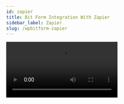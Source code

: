 ```yaml
---
id: zapier
title: Bit Form Integration With Zapier
sidebar_label: Zapier
slug: /wpbitform-zapier
---
```




<Video youtube src="uORXmZANU3M" />

<br/>

***Zapier*** is a web-based automation tool that allows you to connect different web applications and services. Bit Form allows you to create online forms for your website and receive real-time webhooks on successful form submission. With Zapier you can trigger a Zap from the submission of a form on your website, and once you do that, you can choose which of your connected applications or services you want to get notified about.

## Integration Settings

1. At first, select any existing form or create any form to use the Zapier webhook integration.

<Image src="Zapier/1_Select Form-Bit Form" alt="Zapier" w="1020" h="350" />

2. Follow the path: ***Settings => Integration => Select Zapier***. Give a suitable name for the integration.

<Image
  src="Zapier/2_Settings to integration-Bit Form"
  alt="Zapier"
  w="1020"
  h="350"
/>

<Image
  src="Zapier/3_Select Integration-Bit Form"
  alt="Zapier"
  w="1020"
  h="350"
/>

<Image
  src="Zapier/4_Set Integration Name-Bit Form"
  alt="Zapier"
  w="1020"
  h="350"
/>

3. Now, go to Zapier dashboard & click on ***Make A Zap***.

<Image src="Zapier/5_Zapier Dashboard-Bit Form" alt="Zapier" w="1020" h="350" />

4. Search & select webhook. You have to configure the webhook to connect with Bit Form.

<Image src="Zapier/6_Search WebHook-Bit Form" alt="Zapier" w="1020" h="300" />

5. Click on ***Catch Hook***, then press the ***Continue*** button.

<Image src="Zapier/7_Trigger event-Bit Form" alt="Zapier" w="1020" h="350" />

<Image src="Zapier/8_Set event-Bit Form" alt="Zapier" w="1020" h="350" />

6. To connect Zapier with Bit Form, copy the generated URL & you have to copy that link & paste it on the ***Link*** field on the Bit Form integration settings page. Now set the method option. Then add URL parameter as key & value pair. In the parameter option, select the form field name to send data.

<Image src="Zapier/9_Copy URL-Bit Form" alt="Zapier" w="1020" h="350" />

<Image src="Zapier/10. Paste URL- Bit Form" alt="Zapier" w="1020" h="350" />

<Image
  src="Zapier/11. URL Parameter - Bit Form"
  alt="Zapier"
  w="1020"
  h="350"
/>

6. Now, click on ***Test Webhook*** to test if the webhook is connected to Zapier or not. If the connection is successful, you will see ***webhook executed successfully*** on Bit Form. Also, click on the ***Test trigger*** option on the Zapier. If the test is successful you can view the parameters sent by Bit Form. Now click on ***Continue*** for the further integration process.

<Image
  src="Zapier/12. Test Webhook on Bit Form-Bit Form"
  alt="Zapier"
  w="1020"
  h="350"
/>

<Image
  src="Zapier/13. Test trigger on Zapier-Bit Form"
  alt="Zapier"
  w="1020"
  h="300"
/>

<Image src="Zapier/14. Fetched Fields-Bit Form" alt="Zapier" w="1020" h="300" />

## Connecting Apps

1. After a successful configuration, add the app you want to integrate with Bit Form. For example – we have chosen ***Google Sheet***.

<Image src="Zapier/15. Select Event -Bit Form" alt="Zapier" w="1020" h="300" />

2. Set any action that will be performed on the sheet & configure it.

<Image src="Zapier/16. Set Action-Bit Form" alt="Zapier" w="1020" h="300" />

3. Choose your Gmail account to perform the action. After that, select the spreadsheet & worksheet name you have already created on your google sheets account.

4. After giving the spreadsheet & worksheet name, click on the ***refreshing fields***. You can view the fields here. On the fields select the column name you have created earlier on google sheets.

<Image src="Zapier/17. Select Gmail-Bit Form" alt="Zapier" w="1020" h="300" />

<Image src="Zapier/18. Set Up action-Bit Form" alt="Zapier" w="1020" h="300" />

5. Click on ***Test & Continue*** to see if the integration is properly done. If the Bit Form field keys are visible on the worksheet then the integration is successful you can say.

<Image
  src="Zapier/19. Test & Continue-Bit Form"
  alt="Zapier"
  w="1020"
  h="300"
/>

<Image src="Zapier/20. Field key name on Sheet" alt="Zapier" w="1020" h="300" />

6.  Now save the full integration on the Bit Form integration setting page.

<Image src="Zapier/21. Finish & Save-Bit Form" alt="Zapier" w="1020" h="300" />

<Image src="Zapier/22. Created Integration" alt="Zapier" w="1020" h="300" />

7. You have to remember that how many integration you have created on BitForm. For the multiple integration, you have to set conditions logics to run integration properly. Select your desired integration and test them on Bit Form.

<Image
  src="Zapier/23. Set Conditional Logic-Bit Form"
  alt="Zapier"
  w="1020"
  h="300"
/>

<Image src="Zapier/24. Input" alt="Zapier" w="1020" h="300" />

<Image
  src="Zapier/25. Submission on responses-Bit Form"
  alt="Zapier"
  w="1020"
  h="300"
/>
<Image
  src="Zapier/26. Submission on sheet-Bit Form"
  alt="Zapier"
  w="1020"
  h="300"
/>




